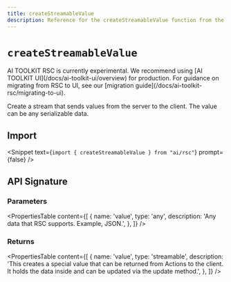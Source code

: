 ```yaml
---
title: createStreamableValue
description: Reference for the createStreamableValue function from the AI TOOLKIT RSC
---
```


# `createStreamableValue`

<Note type="warning">
  AI TOOLKIT RSC is currently experimental. We recommend using [AI TOOLKIT
  UI](/docs/ai-toolkit-ui/overview) for production. For guidance on migrating
  from RSC to UI, see our [migration
  guide](/docs/ai-toolkit-rsc/migrating-to-ui).
</Note>

Create a stream that sends values from the server to the client. The value can be any serializable data.

## Import

<Snippet
  text={`import { createStreamableValue } from "ai/rsc"`}
  prompt={false}
/>

## API Signature

### Parameters

<PropertiesTable
  content={[
    {
      name: 'value',
      type: 'any',
      description: 'Any data that RSC supports. Example, JSON.',
    },
  ]}
/>

### Returns

<PropertiesTable
  content={[
    {
      name: 'value',
      type: 'streamable',
      description:
        'This creates a special value that can be returned from Actions to the client. It holds the data inside and can be updated via the update method.',
    },
  ]}
/>
